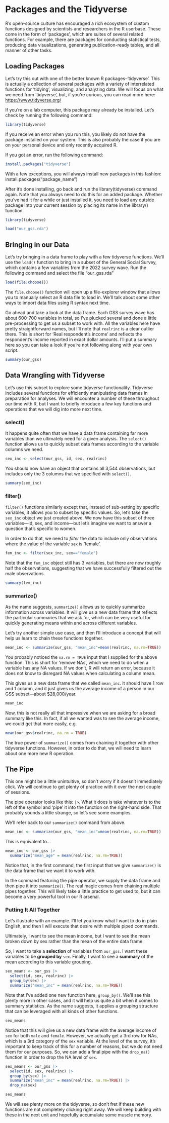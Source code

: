 # Packages and the Tidyverse

R's open-source culture has encouraged a rich ecosystem of custom functions designed by scientists and researchers in the R userbase. These come in the form of 'packages', which are suites of several related functions. For example, there are packages for conducting statistical tests, producing data visualizations, generating publication-ready tables, and all manner of other tasks. 

## Loading Packages
Let's try this out with one of the better known R packages--'tidyverse'. This is actually a collection of several packages with a variety of interrelated functions for 'tidying', visualizing, and analyzing data. We will focus on what we need from 'tidyverse', but, if you're curious, you can read more here: [https://www.tidyverse.org/](https://www.tidyverse.org/)


If you're on a lab computer, this package may already be installed. Let's check by running the following command:
```r
library(tidyverse)
```

If you receive an error when you run this, you likely do not have the package installed on your system. This is also probably the case if you are on your personal device and only recently acquired R.

If you got an error, run the following command:
```r
install.packages("tidyverse")
```

With a few exceptions, you will always install new packages in this fashion: install.packages("package_name")

After it's done installing, go back and run the library(tidyverse) command again. Note that you always need to do this for an added package. Whether you've had it for a while or just installed it, you need to load any outside package into your current session by placing its name in the library() function.
```r
library(tidyverse)
```
```r
load("our_gss.rda")
```

## Bringing in our Data
Let's try bringing in a data frame to play with a few tidyverse functions. We'll use the `load()` function to bring in a subset of the General Social Survey, which contains a few variables from the 2022 survey wave. Run the following command and select the file "our_gss.rda"

```r
load(file.choose())
```

The `file.choose()` function will open up a file-explorer window that allows you to manually select an R data file to load in. We'll talk about some other ways to import data files using R syntax next time.

Go ahead and take a look at the data frame. Each GSS survey wave has about 600-700 variables in total, so I've plucked several and done a little pre-processing to get us a subset to work with. All the variables here have pretty straightforward names, but I'll note that `realrinc` is a clear outlier there. This is short for 'Real respondent's income' and reflects the respondent's income reported in exact dollar amounts. I'll put a summary here so you can take a look if you're not following along with your own script.

```r
summary(our_gss)
```

## Data Wrangling with Tidyverse

Let's use this subset to explore some tidyverse functionality. Tidyverse includes several functions for efficiently manipulating data frames in preparation for analyses. We will encounter a number of these throughout our time with R, but I want to briefly introduce a few key functions and operations that we will dig into more next time.

### select()

It happens quite often that we have a data frame containing far more variables than we ultimately need for a given analysis. The `select()` function allows us to quickly subset data frames according to the variable columns we need.

```r
sex_inc <- select(our_gss, id, sex, realrinc)
```

You should now have an object that contains all 3,544 observations, but includes only the 3 columns that we specified with `select()`. 

```r
summary(sex_inc)
```

### filter()

`filter()` functions similarly except that, instead of sub-setting by specific variables, it allows you to subset by specific values. So, let's take the `sex_inc` object we just created above. We now have this subset of three variables---id, sex, and income---but let's imagine we want to answer a question that's specific to women. 

In order to do that, we need to *filter* the data to include only observations where the value of the variable `sex` is 'female'. 

```r
fem_inc <- filter(sex_inc, sex=="female")
```

Note that the `fem_inc` object still has 3 variables, but there are now roughly half the observations, suggesting that we have successfully filtered out the male observations. 
```r
summary(fem_inc)
```
### summarize()

As the name suggests, `summarize()` allows us to quickly summarize information across variables. It will give us a new data frame that reflects the particular summaries that we ask for, which can be very useful for quickly  generating means within and across different variables.

Let's try another simple use case, and then I'll introduce a concept that will help us learn to chain these functions together.

```r
mean_inc <- summarize(our_gss, "mean_inc"=mean(realrinc, na.rm=TRUE))
```


:::{.callout-note}
You probably noticed the `na.rm = TRUE` input that I supplied for the above function. This is short for 'remove NAs', which we need to do when a variable has any NA values. If we don't, R will return an error, because it does not know to disregard NA values when calculating a column mean.
:::

This gives us a new data frame that we called `mean_inc`. It should have 1 row and 1 column, and it just gives us the average income of a person in our GSS subset---about $28,000/year.

```r
mean_inc
```
Now, this is not really all that impressive when we are asking for a broad summary like this. In fact, if all we wanted was to see the average income, we could get that more easily, e.g.

```r
mean(our_gss$realrinc, na.rm = TRUE)
```

The true power of `summarize()` comes from chaining it together with other tidyverse functions. However, in order to do that, we will need to learn about one more new R operation.

## The Pipe

This one might be a little unintuitive, so don't worry if it doesn't immediately click. We will continue to get plenty of practice with it over the next couple of sessions.

The pipe operator looks like this: `|>`. What it does is take whatever is to the left of the symbol and 'pipe' it into the function on the right-hand side. That probably sounds a little strange, so let's see some examples.

We'll refer back to our `summarize()` command from above.
```r
mean_inc <- summarize(our_gss, "mean_inc"=mean(realrinc, na.rm=TRUE))
```
This is equivalent to...

```r
mean_inc <- our_gss |>
  summarize("mean_age" = mean(realrinc, na.rm=TRUE))
```
Notice that, in the first command, the first input that we give `summarize()` is the data frame that we want it to work with.

In the command featuring the pipe operator, we supply the data frame and then pipe it into `summarize()`. The real magic comes from chaining multiple pipes together. This will likely take a little practice to get used to, but it can become a very powerful tool in our R arsenal.


### Putting It All Together

Let's illustrate with an example. I'll let you know what I want to do in plain English, and then I will execute that desire with multiple piped commands. 

Ultimately, I want to see the mean income, but I want to see the mean broken down by sex rather than the mean of the entire data frame.

So, I want to take a **selection** of variables from `our_gss`. I want these variables to be **grouped by** `sex`. Finally, I want to see a **summary** of the mean according to this variable grouping. 
```r
sex_means <- our_gss |>
  select(id, sex, realrinc) |>
  group_by(sex) |>
  summarize("mean_inc" = mean(realrinc, na.rm=TRUE))
```  

:::{.callout-note}
Note that I've added one new function here, `group_by()`. We'll see this plenty more in other cases, and it will help us quite a bit when it comes to summary statistics. As the name suggests, it applies a grouping structure that can be leveraged with all kinds of other functions.
:::

```r
sex_means
```

Notice that this will give us a new data frame with the average income of `sex` for both `male` and `female`. However, we actually get a 3rd row for NAs, which is a 3rd category of the `sex` variable. At the level of the survey, it's important to keep track of this for a number of reasons, but we do not need them for our purposes. So, we can add a final pipe with the `drop_na()` function in order to drop the NA level of `sex`.

```r
sex_means <- our_gss |>
  select(id, sex, realrinc) |>
  group_by(sex) |>
  summarize("mean_inc" = mean(realrinc, na.rm=TRUE)) |>
  drop_na(sex)

sex_means

``` 

We will see plenty more on the tidyverse, so don't fret if these new functions are not completely clicking right away. We will keep building with these in the next unit and hopefully accumulate some muscle memory.
